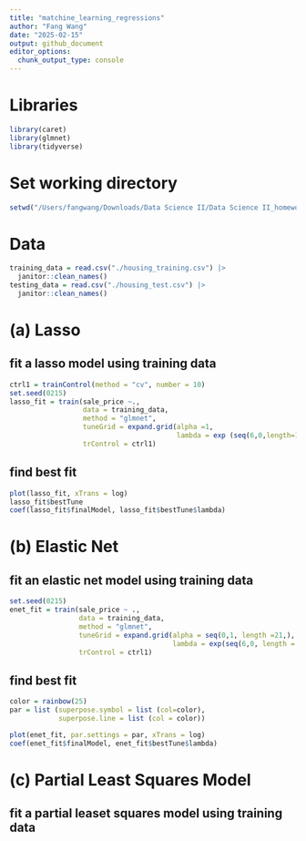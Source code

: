 ```yaml
---
title: "matchine_learning_regressions"
author: "Fang Wang"
date: "2025-02-15"
output: github_document
editor_options: 
  chunk_output_type: console
---
```


# Libraries
```r
library(caret)
library(glmnet)
library(tidyverse)
```

# Set working directory
```r
setwd("/Users/fangwang/Downloads/Data Science II/Data Science II_homework1/meachine_learning_regressions")
```

# Data
```r
training_data = read.csv("./housing_training.csv") |> 
  janitor::clean_names()
testing_data = read.csv("./housing_test.csv") |> 
  janitor::clean_names()
```

# (a) Lasso

## fit a lasso model using training data
```r
ctrl1 = trainControl(method = "cv", number = 10)
set.seed(0215)
lasso_fit = train(sale_price ~.,
                  data = training_data,
                  method = "glmnet",
                  tuneGrid = expand.grid(alpha =1,
                                         lambda = exp (seq(6,0,length=100))),
                  trControl = ctrl1)
```

## find best fit
```r
plot(lasso_fit, xTrans = log)
lasso_fit$bestTune
coef(lasso_fit$finalModel, lasso_fit$bestTune$lambda)
```

# (b) Elastic Net
## fit an elastic net model using training data
```r
set.seed(0215)
enet_fit = train(sale_price ~ .,
                 data = training_data,
                 method = "glmnet",
                 tuneGrid = expand.grid(alpha = seq(0,1, length =21,),
                                        lambda = exp(seq(6,0, length = 100))),
                 trControl = ctrl1)
```

## find best fit
```r
color = rainbow(25)
par = list (superpose.symbol = list (col=color),
            superpose.line = list (col = color))

plot(enet_fit, par.settings = par, xTrans = log)
coef(enet_fit$finalModel, enet_fit$bestTune$lambda)
```

# (c) Partial Least Squares Model
## fit a partial leaset squares model using training data
```r

```


